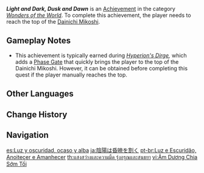 {{Achievement Infobox
|id           = 81195
|order id     = 1181
|category     = Wonders of the World
|description  = Head to the top of the Dainichi Mikoshi.
|requirements = Earned during ''[[Hyperion's Dirge (Quest)|Hyperion's Dirge]].''
|primogems    = 5
|tracking     = 
|hidden       = 1
|topic        = 
|type         = Quest
}}
'''''Light and Dark, Dusk and Dawn''''' is an [[Achievement]] in the category ''[[Wonders of the World]]''. To complete this achievement, the player needs to reach the top of the [[Dainichi Mikoshi]].

==Gameplay Notes==
* This achievement is typically earned during ''[[Hyperion's Dirge (Quest)|Hyperion's Dirge]],'' which adds a [[Phase Gate]] that quickly brings the player to the top of the Dainichi Mikoshi. However, it can be obtained before completing this quest if the player manually reaches the top.
<!--
==Trivia==

==Video Guides==
{{EVT
|video1   = 
|caption1 = 
}}
-->
==Other Languages==
{{Other Languages
|en      = Light and Dark, Dusk and Dawn
|zhs     = 阴阳割昏晓
|zhs_rm  = Yīnyáng Gē Hūnxiǎo
|zht     = 陰陽割昏曉
|zht_rm  = Yīnyáng Gē Hūnxiǎo
|zh_tl   = Light and Dark Cut Dusk and Dawn
|zh_note = A line from the Tang Dynasty poem {{zh|望岳|rm=Wàngyuè|lit=Mountain-Gazing}} by {{w|Du Fu}}.
|ja      = 陰陽は昏暁を割く
|ja_rm   = In'you wa Kongyou wo Saku{{Assumed}}
|ja_tl   = Light and Dark Are Tearing Apart Dusk and Dawn
|ko      = 음과 양이 희미한 새벽을 가르리
|ko_rm   = Eum-gwa Yang-i Himihan Saebyeogeul Gareuri
|ko_tl   = Yin and Yang Will Tearing Apart Faint Dawn
|es      = Luz y oscuridad, ocaso y alba
|es_tl   = Light and Darkness, Dusk and Dawn
|fr      = Lumière et obscurité, entre crépuscule et aube
|fr_tl   = Light and Dark, Dusk and Dawn
|ru      = Свет и тьма, сумерки и рассвет
|ru_tl   = Light and Dark, Dusk and Dawn
|th      = แสงสว่างและความมืด รุ่งอรุณและสนธยา
|th_rm   = 
|th_tl   = 
|vi      = Âm Dương Chia Sớm Tối
|vi_tl   = 
|de      = Scheide zwischen Nacht und Tag
|de_tl   = Divide Between Night and Day
|id      = Terang dan Gelap, Senja dan Subuh
|id_tl   = Light and Dark, Dusk and Dawn
|pt      = Luz e Escuridão, Anoitecer e Amanhecer
|pt_tl   = 
|tr      = Aydınlık ve Karanlık, Alacakaranlık ve Şafak
|tr_tl   = Light and Dark, Dusk and Dawn
|it      = Luce e ombra, tramonto e alba
|it_tl   = 
}}

==Change History==
{{Change History|2.4}}
<!--
==References==
{{Reflist}}
-->
==Navigation==
{{Achievement Navbox|Wonders of the World|Quest}}

[[es:Luz y oscuridad, ocaso y alba]]
[[ja:陰陽は昏暁を割く]]
[[pt-br:Luz e Escuridão, Anoitecer e Amanhecer]]
[[th:แสงสว่างและความมืด รุ่งอรุณและสนธยา]]
[[vi:Âm Dương Chia Sớm Tối]]